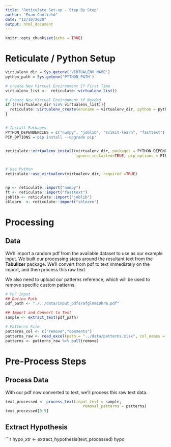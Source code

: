 ```yaml
---
title: "Reticulate Set-up - Step By Step"
author: "Evan Canfield"
date: "12/10/2020"
output: html_document
---
```


```r
knitr::opts_chunk$set(echo = TRUE)
```

# Reticulate / Python Setup
```r
virtualenv_dir = Sys.getenv('VIRTUALENV_NAME')
python_path = Sys.getenv('PYTHON_PATH')

# create New Virtual Environment If First Time
virtualenv_list <-  reticulate::virtualenv_list()

# Create New Virtual Environment if Needed
if (!(virtualenv_dir %in% virtualenv_list)){
  reticulate::virtualenv_create(envname = virtualenv_dir, python = python_path)
}


# Install Packages
PYTHON_DEPENDENCIES = c("numpy", "joblib", "scikit-learn", "fasttext")
PIP_OPTIONS ='pip install --upgrade pip'


reticulate::virtualenv_install(virtualenv_dir, packages = PYTHON_DEPENDENCIES, 
                               ignore_installed=TRUE, pip_options = PIP_OPTIONS)


# Use Python
reticulate::use_virtualenv(virtualenv_dir, required =TRUE)
```


```r

```

```r
np <- reticulate::import("numpy")
ft <- reticulate::import("fasttext")
joblib <- reticulate::import("joblib")
sklearn  <- reticulate::import("sklearn")
```

# Processing
## Data
We'll import a random pdf from the available dataset to use as our example input.
We built our processing steps around the resultant text from the **Tabulizer** package. We'll convert from pdf to text immediately on the import, and then process this raw text.

We also need to upload our patterns reference, which will be used to remove specific custom patterns.

```r
# PDF Input
## Define Path
pdf_path <- "./../data/input_pdfs/afglmm10hrm.pdf"

## Import and Convert to Text
sample <- extract_text(pdf_path)

# Patterns File
patterns_col <- c("remove","comments")
patterns_raw <- read_excel(path = "../data/patterns.xlsx", col_names = patterns_col, )
patterns <- patterns_raw %>% pull(remove)
```

# Pre-Process Steps
## Process Data
With our pdf now converted to text, we'll process this raw text data.
```r
text_processed <- process_text(input_text = sample, 
                                  removal_patterns = patterns)
text_processed[0:5]
```

## Extract Hypothesis
```r
hypo_xtr <- extract_hypothesis(text_processed)
hypo
